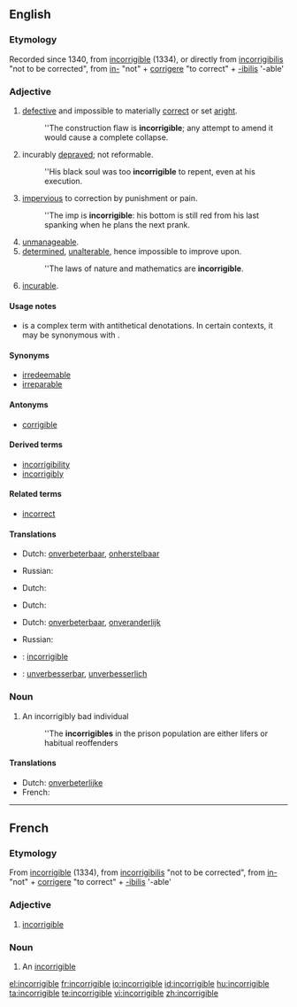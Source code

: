 ==English==

===Etymology===
Recorded since 1340, from {{etyl|fro}} [[incorrigible]] (1334), or directly from {{etyl|la}} [[incorrigibilis]] "not to be corrected", from [[in-]] "not" + [[corrigere]] "to correct" + [[-ibilis]] '-able'

===Adjective===
{{en-adj|-}}

# [[defective]] and impossible to materially [[correct]] or set [[aright]].
#:''The construction flaw is '''incorrigible'''; any attempt to amend it would cause a complete collapse.
# incurably [[depraved]]; not reformable.
#:''His black soul was too '''incorrigible''' to repent, even at his execution.
# [[impervious]] to correction by punishment or pain.
#:''The imp is '''incorrigible''': his bottom is still red from his last spanking when he plans the next prank.
# [[unmanageable]].
# [[determined]], [[unalterable]], hence impossible to improve upon.
#:''The laws of nature and mathematics are '''incorrigible'''.
# {{Archaic}} [[incurable]].

====Usage notes====
* {{sense|Impossible to correct or set aright}} {{term|incorrigible|Incorrigible}} is a complex term with antithetical denotations. In certain contexts, it may be synonymous with {{term|impeccable}}.

{{rfquote}}

====Synonyms====
* [[irredeemable]]
* [[irreparable]]

====Antonyms====
* [[corrigible]]

====Derived terms====
* [[incorrigibility]]
* [[incorrigibly]]

====Related terms====
* [[incorrect]]

====Translations====
{{trans-top|defective and materially impossible to correct or set aright}}
* Dutch: [[onverbeterbaar]], [[onherstelbaar]]
{{trans-mid}}
* Russian: {{t|ru|неисправимый}}
{{trans-bottom}}

{{trans-top|incurably depraved}}
* Dutch: {{t-|nl|onverbeterlijk}}
{{trans-mid}}
{{trans-bottom}}

{{trans-top|impervious to correction by punishment or pain}}
* Dutch: {{t-|nl|onverbeterlijk}}
{{trans-mid}}
{{trans-bottom}}

{{trans-see|unmanageable}}

{{trans-top|determined, unalterable}}
* Dutch: [[onverbeterbaar]], [[onveranderlijk]]
{{trans-mid}}
{{trans-bottom}}

{{trans-top|incurable}}
* Russian: {{t+|ru|безнадёжный}}
{{trans-mid}}
{{trans-bottom}}

{{checktrans-top}}
* {{ttbc|French}}: [[#French|incorrigible]]
* {{ttbc|German}}: [[unverbesserbar]], [[unverbesserlich]]
{{checktrans-bottom}}

===Noun===
{{en-noun}}

# An incorrigibly bad individual
#: ''The '''incorrigibles''' in the prison population are either lifers or habitual reoffenders

====Translations====
* Dutch: [[onverbeterlijke]] {{m}}
* French: {{t+|fr|incorrigible|m}}

----

==French==

===Etymology===
From {{etyl|fro|fr}} [[incorrigible]] (1334), from {{etyl|la|fr}} [[incorrigibilis]] "not to be corrected", from [[in-]] "not" + [[corrigere]] "to correct" + [[-ibilis]] '-able'

===Adjective===
{{fr-adj-mf}}

# [[#English|incorrigible]]

===Noun===
{{fr-noun|m}}

# An [[#English#noun|incorrigible]]

[[el:incorrigible]]
[[fr:incorrigible]]
[[io:incorrigible]]
[[id:incorrigible]]
[[hu:incorrigible]]
[[ta:incorrigible]]
[[te:incorrigible]]
[[vi:incorrigible]]
[[zh:incorrigible]]